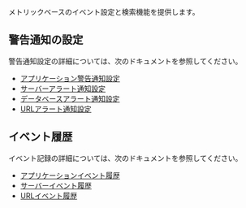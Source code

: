 メトリックベースのイベント設定と検索機能を提供します。

## 警告通知の設定

警告通知設定の詳細については、次のドキュメントを参照してください。 

-   [アプリケーション警告通知設定](../java/warning-notice)
-   [サーバーアラート通知設定](../server/warning-notice)
-   [データベースアラート通知設定](../mysql/warning-notice)
-   [URLアラート通知設定](../url/url-event#イベント-設定)

## イベント履歴

イベント記録の詳細については、次のドキュメントを参照してください。 

-   [アプリケーションイベント履歴](../java/set-event-history)
-   [サーバーイベント履歴](../server/set-event-history)
-   [URLイベント履歴](../url/url-event#イベント-記録)
